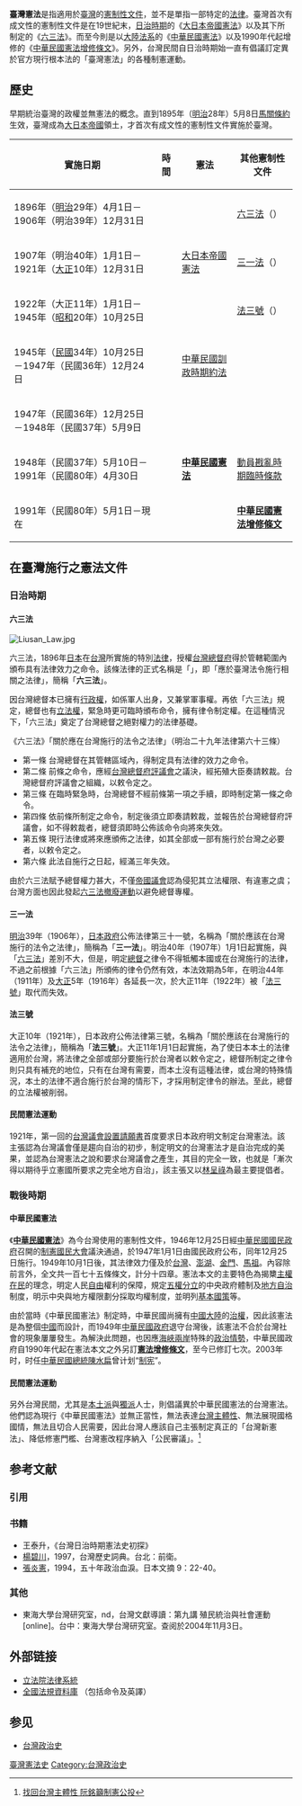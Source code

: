 {{Refimprove|time=2019-05-12}}
{{hatnote|此条目的主題是台灣使用憲制性文件的歷史。關於目前實行於台灣的國家憲法，請見「[[中華民國憲法|中華民國憲法]]」；關於台灣新憲法，請見「[[台湾制宪|台湾制宪]]」。}}

'''臺灣憲法'''是指適用於[[臺灣|臺灣]]的[[憲法|憲制性文件]]，並不是單指一部特定的[[法律|法律]]。臺灣首次有成文性的憲制性文件是在19世紀末，[[台灣日治時期|日治時期]]的《[[大日本帝國憲法|大日本帝國憲法]]》以及其下所制定的《[[六三法|六三法]]》。而至今則是以[[大陸法系|大陸法系]]的《[[中華民國憲法|中華民國憲法]]》以及1990年代起增修的《[[中華民國憲法增修條文|中華民國憲法增修條文]]》。另外，台灣民間自日治時期始一直有倡議訂定異於官方現行根本法的「臺灣憲法」的各種制憲運動。

==歷史==
早期統治臺灣的政權並無憲法的概念。直到1895年（[[明治|明治]]28年）5月8日[[馬關條約|馬關條約]]生效，臺灣成為[[大日本帝國|大日本帝國]]領土，才首次有成文性的憲制性文件實施於臺灣。
{|class=wikitable
!實施日期!!時間!!憲法!!其他憲制性文件
|-
|1896年（[[明治|明治]]29年）4月1日－1906年（明治39年）12月31日||{{age in years and months |1896|4|1 |1907|1|1}}
|rowspan=3|[[大日本帝國憲法|大日本帝國憲法]]||[[六三法|六三法]]（{{lang|ja|臺灣ニ施行スヘキ法令ニ關スル法律}}）
|-
|1907年（明治40年）1月1日－1921年（[[大正|大正]]10年）12月31日||{{age in years and months |1907|1|1 |1922|1|1}}
|[[三一法|三一法]]（{{lang|ja|臺灣ニ施行スヘキ法令ニ關スル法律}}）
|-
|1922年（大正11年）1月1日－1945年（[[昭和|昭和]]20年）10月25日||{{age in years and months |1922|1|1 |1945|10|25}}
|[[法三號|法三號]]（{{lang|ja|臺灣ニ施行スヘキ法令ニ關スル法律}}）
|-
|1945年（[[民國紀年|民國]]34年）10月25日－1947年（民國36年）12月24日||{{age in years and months |1945|10|25 |1947|12|25}}
|[[中華民國訓政時期約法|中華民國訓政時期約法]]||{{n/a|無}}
|-
|1947年（民國36年）12月25日－1948年（民國37年）5月9日||{{age in years and months |1947|12|25 |1948|5|10}}
|rowspan=3|'''[[中華民國憲法|中華民國憲法]]'''||{{n/a|無}}
|-
|1948年（民國37年）5月10日－1991年（民國80年）4月30日||{{age in years and months |1948|5|10 |1991|5|1}}
|[[動員戡亂時期臨時條款|動員戡亂時期臨時條款]]
|-
|1991年（民國80年）5月1日－現在||{{age in years and months |1991|5|1}}
|'''[[中華民國憲法增修條文|中華民國憲法增修條文]]'''
|}

==在臺灣施行之憲法文件==
===日治時期===
====六三法====
{{Wikisource|ja:臺灣ニ施行スヘキ法令ニ關スル法律 (明治二十九年法律第六十三号)|六三法}}
[[File:Liusan_Law.jpg|right]]
{{Main|六三法}}

六三法，1896年[[日本|日本]]在[[台灣|台灣]]所實施的特別[[法律|法律]]，授權[[台灣總督府|台灣總督府]]得於管轄範圍內頒布具有法律效力之命令。該條法律的正式名稱是「{{lang|ja|臺灣ニ施行スベキ法令ニ關スル法律}}」，即「應於臺灣法令施行相關之法律」，簡稱「'''六三法'''」。

因台灣總督本已擁有[[行政權|行政權]]，如係軍人出身，又兼掌軍事權。再依「六三法」規定，總督也有[[立法權|立法權]]，緊急時更可臨時頒布命令，擁有律令制定權。在這種情況下，「六三法」奠定了台灣總督之絕對權力的法律基礎。

《六三法》「關於應在台灣施行的法令之法律」（明治二十九年法律第六十三條）
*第一條 台灣總督在其管轄區域內，得制定具有法律的效力之命令。
*第二條 前條之命令，應經[[台灣總督府評議會|台灣總督府評議會]]之議決，經拓殖大臣奏請敕裁。台灣總督府評議會之組織，以敕令定之。
*第三條 在臨時緊急時，台灣總督不經前條第一項之手續，即時制定第一條之命令。
*第四條 依前條所制定之命令，制定後須立即奏請敕裁，並報告於台灣總督府評議會，如不得敕裁者，總督須即時公佈該命令向將來失效。
*第五條 現行法律或將來應頒佈之法律，如其全部或一部有施行於台灣之必要者，以敕令定之。
*第六條 此法自施行之日起，經滿三年失效。

由於六三法賦予總督權力甚大，不僅[[帝國議會_(日本)|帝國議會]]認為侵犯其立法權限、有違憲之虞；台灣方面也因此發起[[六三法撤廢運動|六三法撤廢運動]]以避免總督專權。

====三一法====
{{Wikisource|ja:臺灣ニ施行スヘキ法令ニ關スル法律 (明治三十九年法律第三十一号)|三一法}}
{{main|三一法}}
[[明治|明治]]39年（1906年），[[日本政府|日本政府]]公佈法律第三十一號，名稱為「關於應該在台灣施行的法令之法律」，簡稱為「'''三一法'''」。明治40年（1907年）1月1日起實施，與「[[六三法|六三法]]」差別不大，但是，明定[[總督|總督]]之律令不得牴觸本國或在台灣施行的法律，不過之前根據「六三法」所頒佈的律令仍然有效，本法效期為5年，在明治44年（1911年）及[[大正|大正]]5年（1916年）各延長一次，於大正11年（1922年）被「[[法三號|法三號]]」取代而失效。

====法三號====
{{Wikisource|ja:臺灣ニ施行スヘキ法令ニ關スル法律|法三号}}
{{Main|法三號}}

大正10年（1921年），日本政府公佈法律第三號，名稱為「關於應該在台灣施行的法令之法律」，簡稱為「'''法三號'''」。大正11年1月1日起實施，為了使日本本土的法律適用於台灣，將法律之全部或部分要施行於台灣者以敕令定之，總督所制定之律令則只具有補充的地位，只有在台灣有需要，而本土沒有這種法律，或台灣的特殊情況，本土的法律不適合施行於台灣的情形下，才採用制定律令的辦法。至此，總督的立法權被削弱。

====民間憲法運動====
1921年，第一回的[[台灣議會設置請願書|台灣議會設置請願書]]首度要求日本政府明文制定台灣憲法。該主張認為台灣議會僅是趨向自治的初步，制定明文的台灣憲法才是自治完成的美果，並認為台灣憲法之說和要求台灣議會之產生，其目的完全一致，也就是「漸次得以期待乎立憲國所要求之完全地方自治」，該主張又以[[林呈祿|林呈祿]]為最主要提倡者。

===戰後時期===
==== 中華民國憲法 ====
{{Wikisource|中華民國憲法}}
{{Wikisource|動員戡亂時期臨時條款}}
{{Wikisource|中華民國憲法增修條文}}
{{Main|中華民國憲法|中華民國憲法增修條文|台湾制宪}}

《'''[[中華民國憲法|中華民國憲法]]'''》為今台灣使用的憲制性文件，1946年12月25日經[[中華民國|中華民國]][[國民政府|國民政府]]召開的[[制憲國民大會|制憲國民大會]]議決通過，於1947年1月1日由國民政府公布，同年12月25日施行。1949年10月1日後，其法律效力僅及於[[台灣|台灣]]、[[澎湖|澎湖]]、[[金門|金門]]、[[馬祖|馬祖]]。內容除前言外，全文共一百七十五條條文，計分十四章。憲法本文的主要特色為揭櫫[[主權在民|主權在民]]的理念，明定人民[[自由|自由]]權利的保障，規定[[五權分立|五權分立]]的中央政府體制及[[地方自治|地方自治]]制度，明示中央與地方權限劃分採取均權制度，並明列[[基本國策|基本國策]]等。

由於當時《中華民國憲法》制定時，中華民國尚擁有[[中國大陸|中國大陸]]的[[治權|治權]]，因此該憲法是為整個[[中國|中國]]而設計，而1949年[[中華民國政府|中華民國政府]]退守台灣後，該憲法不合於台灣社會的現象屢屢發生。為解決此問題，也因應[[海峽兩岸|海峽兩岸]]特殊的[[台海現狀|政治情勢]]，中華民國政府自1990年代起在憲法本文之外另訂'''[[中華民國憲法增修條文|憲法增修條文]]'''，至今已修訂七次。2003年时，时任[[中華民國總統|中華民國總統]][[陳水扁|陳水扁]]曾计划“[[台湾制宪|制宪]]”。

====民間憲法運動====
{{see|台灣獨立運動|台灣本土化運動}}
另外台灣民間，尤其是[[台灣本土化運動|本土派]]與[[台灣獨立運動|獨派]]人士，則倡議異於中華民國憲法的台灣憲法。他們認為現行《中華民國憲法》並無正當性，無法表達[[台灣主體性|台灣主體性]]、無法展現國格國情，無法且切合人民需要，因此台灣人應該自己主張制定真正的「台灣新憲法」、降低修憲門檻、台灣憲改程序納入「公民審議」。<ref>[http://www.taiwanncf.org.tw/ch01/report_show.asp?title=%A7%E4%A6%5E%A5x%C6W%A5D%C5%E9%A9%CA%20%A8%BF%BB%CA%C6~%A8%EE%BE%CB%A4%BD%A7%EB 找回台灣主體性 阮銘籲制憲公投]</ref>

==参考文献==
===引用===
{{Reflist}}

===书籍===
*王泰升，《台灣日治時期憲法史初探》
*[[楊碧川|楊碧川]]，1997，台灣歷史詞典。台北：前衛。
*[[張炎憲|張炎憲]]，1994，五十年政治血淚。日本文摘 9：22-40。

===其他===
*東海大學台灣研究室，nd，台灣文獻導讀：第九講  殖民統治與社會運動 [online]。台中：東海大學台灣研究室。查阅於2004年11月3日。

==外部链接==
*[http://lis.ly.gov.tw/lgcgi/lglaw 立法院法律系統]
*[http://law.moj.gov.tw/ 全國法規資料庫] {{Wayback|url=http://law.moj.gov.tw/ |date=20060308052012 }}（包括命令及英譯）

==参见==
*[[台灣政治史|台灣政治史]]

{{臺灣日治時期法律}}
{{中華民國法律}}
{{亚洲题目|憲法}}

[[Category:臺灣憲法史|]]
[[Category:台灣政治史|Category:台灣政治史]]